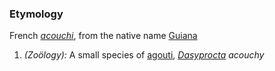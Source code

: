 ===Etymology===
French ''[[acouchi]]'', from the native name [[Guiana]]
#''(Zoölogy):'' A small species of [[agouti]], ''[[Dasyprocta]] acouchy''